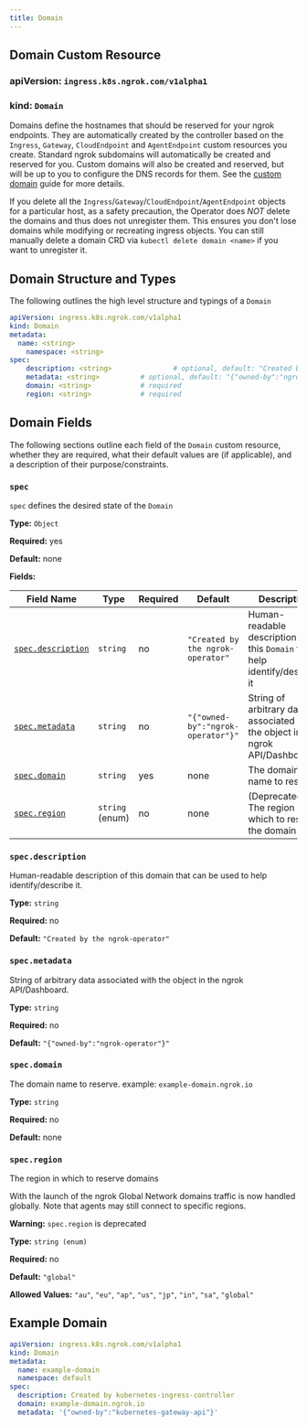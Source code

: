 ```yaml
---
title: Domain
---
```


## Domain Custom Resource

### **apiVersion:** `ingress.k8s.ngrok.com/v1alpha1`

### **kind:** `Domain`

Domains define the hostnames that should be reserved for your ngrok endpoints.
They are automatically created by the controller based on the `Ingress`, `Gateway`, `CloudEndpoint` and `AgentEndpoint` custom resources you create.
Standard ngrok subdomains will automatically be created and reserved for you.
Custom domains will also be created and reserved, but will be up to you to configure the DNS records for them.
See the [custom domain](/kubernetes/guides/custom-domain) guide for more details.

If you delete all the `Ingress`/`Gateway`/`CloudEndpoint`/`AgentEndpoint` objects for a particular host, as a safety precaution, the Operator does _NOT_ delete the domains and thus does not unregister them.
This ensures you don't lose domains while modifying or recreating ingress objects.
You can still manually delete a domain CRD via `kubectl delete domain <name>` if you want to unregister it.

## Domain Structure and Types

The following outlines the high level structure and typings of a `Domain`

```yaml
apiVersion: ingress.k8s.ngrok.com/v1alpha1
kind: Domain
metadata:
  name: <string>
	namespace: <string>
spec:
	description: <string>				# optional, default: "Created by the ngrok-operator"
	metadata: <string>          # optional, default: "{"owned-by":"ngrok-operator"}"
	domain: <string>            # required
	region: <string>            # required
```

## Domain Fields

The following sections outline each field of the `Domain` custom resource, whether they are required, what their default values are (if applicable), and a description of their purpose/constraints.

### `spec`

`spec` defines the desired state of the `Domain`

**Type:** `Object`

**Required:** yes

**Default:** none

**Fields:**

| Field Name                             | Type            | Required | Default                           | Description                                                                    |
| -------------------------------------- | --------------- | -------- | --------------------------------- | ------------------------------------------------------------------------------ |
| [`spec.description`](#specdescription) | `string`        | no       | `"Created by the ngrok-operator"` | Human-readable description for this `Domain` to help identify/describe it      |
| [`spec.metadata`](#specmetadata)       | `string`        | no       | `"{"owned-by":"ngrok-operator"}"` | String of arbitrary data associated with the object in the ngrok API/Dashboard |
| [`spec.domain`](#specdomain)           | `string`        | yes      | none                              | The domain name to reserve                                                     |
| [`spec.region`](#specregion)           | `string` (enum) | no       | none                              | (Deprecated) The region in which to reserve the domain                         |

### `spec.description`

Human-readable description of this domain that can be used to help identify/describe it.

**Type:** `string`

**Required:** no

**Default:** `"Created by the ngrok-operator"`

### `spec.metadata`

String of arbitrary data associated with the object in the ngrok API/Dashboard.

**Type:** `string`

**Required:** no

**Default:** `"{"owned-by":"ngrok-operator"}"`

### `spec.domain`

The domain name to reserve. example: `example-domain.ngrok.io`

**Type:** `string`

**Required:** no

**Default:** none

### `spec.region`

The region in which to reserve domains

With the launch of the ngrok Global Network domains traffic is now handled globally.
Note that agents may still connect to specific regions.

**Warning:** `spec.region` is deprecated

**Type:** `string (enum)`

**Required:** no

**Default:** `"global"`

**Allowed Values:** `"au"`, `"eu"`, `"ap"`, `"us"`, `"jp"`, `"in"`, `"sa"`, `"global"`

## Example Domain

```yaml
apiVersion: ingress.k8s.ngrok.com/v1alpha1
kind: Domain
metadata:
  name: example-domain
  namespace: default
spec:
  description: Created by kubernetes-ingress-controller
  domain: example-domain.ngrok.io
  metadata: '{"owned-by":"kubernetes-gateway-api"}'
```
